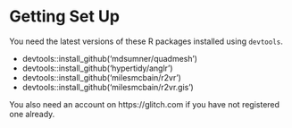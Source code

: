 # Getting Set Up

You need the latest versions of these R packages installed using `devtools`. 

* devtools::install_github('mdsumner/quadmesh')
* devtools::install_github('hypertidy/anglr')
* devtools::install_github('milesmcbain/r2vr')
* devtools::install_github('milesmcbain/r2vr.gis')

You also need an account on https://glitch.com if you have not registered one
already.
